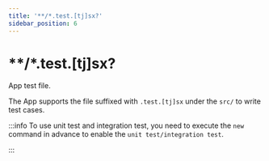 ```yaml
---
title: '**/*.test.[tj]sx?'
sidebar_position: 6
---
```

# **/*.test.[tj]sx?

App test file.

The App supports the file suffixed with `.test.[tj]sx` under the `src/` to write test cases.

:::info
To use unit test and integration test, you need to execute the `new` command in advance to enable the `unit test/integration test`.

:::
